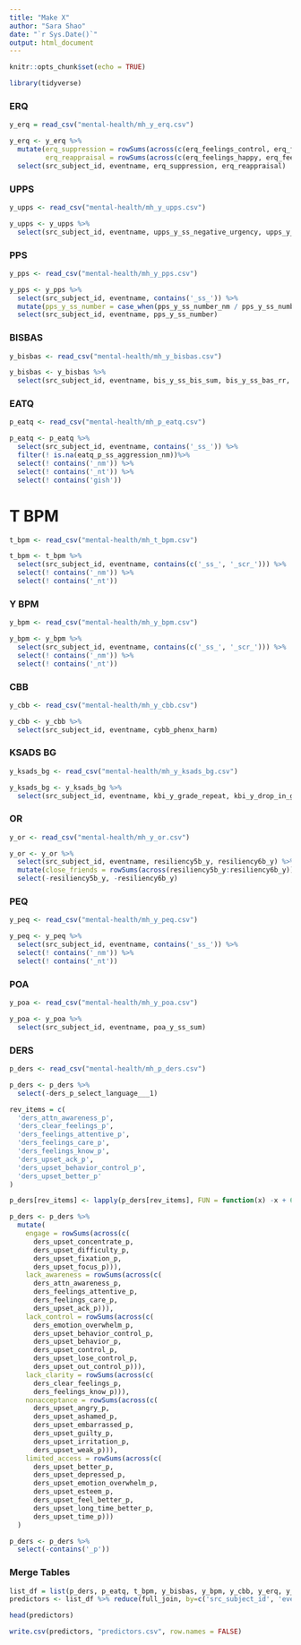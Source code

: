 ```yaml
---
title: "Make X"
author: "Sara Shao"
date: "`r Sys.Date()`"
output: html_document
---
```

 
```r
knitr::opts_chunk$set(echo = TRUE)
```

```r
library(tidyverse)
```

### ERQ

```r
y_erq = read_csv("mental-health/mh_y_erq.csv")
```

```r
y_erq <- y_erq %>%
  mutate(erq_suppression = rowSums(across(c(erq_feelings_control, erq_feelings_hide, erq_feelings_self))),
         erq_reappraisal = rowSums(across(c(erq_feelings_happy, erq_feelings_less_bad, erq_feelings_think)))) %>%
  select(src_subject_id, eventname, erq_suppression, erq_reappraisal)
```

### UPPS

```r
y_upps <- read_csv("mental-health/mh_y_upps.csv")
```

```r
y_upps <- y_upps %>%
  select(src_subject_id, eventname, upps_y_ss_negative_urgency, upps_y_ss_lack_of_perseverance, upps_y_ss_lack_of_planning, upps_y_ss_sensation_seeking, upps_y_ss_positive_urgency)
```

### PPS

```r
y_pps <- read_csv("mental-health/mh_y_pps.csv")
```

```r
y_pps <- y_pps %>%
  select(src_subject_id, eventname, contains('_ss_')) %>%
  mutate(pps_y_ss_number = case_when(pps_y_ss_number_nm / pps_y_ss_number_nt > 0.15 ~ NA, TRUE ~ pps_y_ss_number)) %>%
  select(src_subject_id, eventname, pps_y_ss_number)
```


### BISBAS

```r
y_bisbas <- read_csv("mental-health/mh_y_bisbas.csv")
```

```r
y_bisbas <- y_bisbas %>%
  select(src_subject_id, eventname, bis_y_ss_bis_sum, bis_y_ss_bas_rr, bis_y_ss_bas_drive, bis_y_ss_bas_fs, bis_y_ss_bism_sum, bis_y_ss_basm_rr, bis_y_ss_basm_drive)
```

### EATQ

```r
p_eatq <- read_csv("mental-health/mh_p_eatq.csv")
```

```r
p_eatq <- p_eatq %>%
  select(src_subject_id, eventname, contains('_ss_')) %>%
  filter(! is.na(eatq_p_ss_aggression_nm))%>%
  select(! contains('_nm')) %>%
  select(! contains('_nt')) %>%
  select(! contains('gish')) 
```

# T BPM

```r
t_bpm <- read_csv("mental-health/mh_t_bpm.csv")
```

```r
t_bpm <- t_bpm %>%
  select(src_subject_id, eventname, contains(c('_ss_', '_scr_'))) %>%
  select(! contains('_nm')) %>%
  select(! contains('_nt'))
```

### Y BPM

```r
y_bpm <- read_csv("mental-health/mh_y_bpm.csv")
```

```r
y_bpm <- y_bpm %>%
  select(src_subject_id, eventname, contains(c('_ss_', '_scr_'))) %>%
  select(! contains('_nm')) %>%
  select(! contains('_nt'))
```

### CBB

```r
y_cbb <- read_csv("mental-health/mh_y_cbb.csv")
```

```r
y_cbb <- y_cbb %>%
  select(src_subject_id, eventname, cybb_phenx_harm)
```

### KSADS BG

```r
y_ksads_bg <- read_csv("mental-health/mh_y_ksads_bg.csv")
```

```r
y_ksads_bg <- y_ksads_bg %>%
  select(src_subject_id, eventname, kbi_y_grade_repeat, kbi_y_drop_in_grades, kbi_y_det_susp, kbi_y_sex_orient, kbi_y_sex_orient_probs, kbi_y_trans_id, kbi_y_trans_prob, ksads_bully_raw_26, kbi_repeat_grade_pst_yr, kbi_sex_assigned_at_birth, kbi_gender)
```

### OR

```r
y_or <- read_csv("mental-health/mh_y_or.csv")
```

```r
y_or <- y_or %>%
  select(src_subject_id, eventname, resiliency5b_y, resiliency6b_y) %>%
  mutate(close_friends = rowSums(across(resiliency5b_y:resiliency6b_y))) %>%
  select(-resiliency5b_y, -resiliency6b_y)
```

### PEQ

```r
y_peq <- read_csv("mental-health/mh_y_peq.csv")
```

```r
y_peq <- y_peq %>%
  select(src_subject_id, eventname, contains('_ss_')) %>%
  select(! contains('_nm')) %>%
  select(! contains('_nt'))
```

### POA

```r
y_poa <- read_csv("mental-health/mh_y_poa.csv")
```

```r
y_poa <- y_poa %>%
  select(src_subject_id, eventname, poa_y_ss_sum)
```

### DERS

```r
p_ders <- read_csv("mental-health/mh_p_ders.csv")
```

```r
p_ders <- p_ders %>%
  select(-ders_p_select_language___1)
```

```r
rev_items = c(
  'ders_attn_awareness_p',
  'ders_clear_feelings_p',
  'ders_feelings_attentive_p', 
  'ders_feelings_care_p',
  'ders_feelings_know_p',
  'ders_upset_ack_p',
  'ders_upset_behavior_control_p',
  'ders_upset_better_p'
)

p_ders[rev_items] <- lapply(p_ders[rev_items], FUN = function(x) -x + 6)
```

```r
p_ders <- p_ders %>%
  mutate(
    engage = rowSums(across(c(
      ders_upset_concentrate_p,
      ders_upset_difficulty_p,
      ders_upset_fixation_p,
      ders_upset_focus_p))),
    lack_awareness = rowSums(across(c(
      ders_attn_awareness_p,
      ders_feelings_attentive_p,
      ders_feelings_care_p,
      ders_upset_ack_p))),
    lack_control = rowSums(across(c(
      ders_emotion_overwhelm_p,
      ders_upset_behavior_control_p,
      ders_upset_behavior_p,
      ders_upset_control_p,
      ders_upset_lose_control_p,
      ders_upset_out_control_p))),
    lack_clarity = rowSums(across(c(
      ders_clear_feelings_p,
      ders_feelings_know_p))),
    nonacceptance = rowSums(across(c(
      ders_upset_angry_p,
      ders_upset_ashamed_p,
      ders_upset_embarrassed_p,
      ders_upset_guilty_p,
      ders_upset_irritation_p,
      ders_upset_weak_p))),
    limited_access = rowSums(across(c(
      ders_upset_better_p,
      ders_upset_depressed_p,
      ders_upset_emotion_overwhelm_p,
      ders_upset_esteem_p,
      ders_upset_feel_better_p,
      ders_upset_long_time_better_p,
      ders_upset_time_p)))
  )

```

```r
p_ders <- p_ders %>%
  select(-contains('_p'))
```


### Merge Tables

```r
list_df = list(p_ders, p_eatq, t_bpm, y_bisbas, y_bpm, y_cbb, y_erq, y_ksads_bg, y_or, y_peq, y_poa, y_pps, y_upps)
predictors <- list_df %>% reduce(full_join, by=c('src_subject_id', 'eventname'))
```

```r
head(predictors)
```

```r
write.csv(predictors, "predictors.csv", row.names = FALSE)
```

